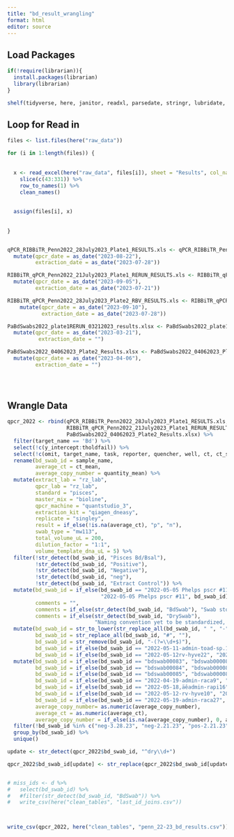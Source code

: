 ```yaml
---
title: "bd_result_wrangling"
format: html
editor: source
---
```


## Load Packages

```r

if(!require(librarian)){
  install.packages(librarian)
  library(librarian)
}

shelf(tidyverse, here, janitor, readxl, parsedate, stringr, lubridate, stringi)

```

## Loop for Read in
```r
files <- list.files(here("raw_data"))

for (i in 1:length(files)) {
  
  
  x <- read_excel(here("raw_data", files[i]), sheet = "Results", col_names = F) %>% 
    slice(c(43:331)) %>% 
    row_to_names(1) %>% 
    clean_names()
    
  
  assign(files[i], x)
  
  
}


qPCR_RIBBiTR_Penn2022_28July2023_Plate1_RESULTS.xls <- qPCR_RIBBiTR_Penn2022_28July2023_Plate1_RESULTS.xls %>% 
  mutate(qpcr_date = as_date("2023-08-22"),
         extraction_date = as_date("2023-07-28"))

RIBBiTR_qPCR_Penn2022_21July2023_Plate1_RERUN_RESULTS.xls <- RIBBiTR_qPCR_Penn2022_21July2023_Plate1_RERUN_RESULTS.xls %>% 
  mutate(qpcr_date = as_date("2023-09-05"),
         extraction_date = as_date("2023-07-21"))

RIBBiTR_qPCR_Penn2022_28July2023_Plate2_RBV_RESULTS.xls <- RIBBiTR_qPCR_Penn2022_28July2023_Plate2_RBV_RESULTS.xls %>% 
    mutate(qpcr_date = as_date("2023-09-10"),
           extraction_date = as_date("2023-07-28"))

PaBdSwabs2022_plate1RERUN_03212023_results.xlsx <- PaBdSwabs2022_plate1RERUN_03212023_results.xlsx %>% 
  mutate(qpcr_date = as_date("2023-03-21"),
          extraction_date = "")

PaBdSwabs2022_04062023_Plate2_Results.xlsx <- PaBdSwabs2022_04062023_Plate2_Results.xlsx %>% 
  mutate(qpcr_date = as_date("2023-04-06"),
         extraction_date = "")

  
  

```

## Wrangle Data
```r

qpcr_2022 <- rbind(qPCR_RIBBiTR_Penn2022_28July2023_Plate1_RESULTS.xls, RIBBiTR_qPCR_Penn2022_28July2023_Plate2_RBV_RESULTS.xls,
                   RIBBiTR_qPCR_Penn2022_21July2023_Plate1_RERUN_RESULTS.xls, PaBdSwabs2022_plate1RERUN_03212023_results.xlsx,
                   PaBdSwabs2022_04062023_Plate2_Results.xlsx) %>% 
  filter(target_name == 'Bd') %>% 
  select(!c(y_intercept:tholdfail)) %>% 
  select(!c(omit, target_name, task, reporter, quencher, well, ct, ct_sd, quantity, quantity_sd, well_position)) %>% 
  rename(bd_swab_id = sample_name,
         average_ct = ct_mean,
         average_copy_number = quantity_mean) %>% 
  mutate(extract_lab = "rz_lab",
         qpcr_lab = "rz_lab",
         standard = "pisces",
         master_mix = "bioline",
         qpcr_machine = "quantstudio_3",
         extraction_kit = "qiagen_dneasy",
         replicate = "singley",
         result = if_else(!is.na(average_ct), "p", "n"),
         swab_type = "mw113",
         total_volume_uL = 200,
         dilution_factor = "1:1",
         volume_template_dna_uL = 5) %>% 
  filter(!str_detect(bd_swab_id, "Pisces Bd/Bsal"),
         !str_detect(bd_swab_id, "Positive"),
         !str_detect(bd_swab_id, "Negative"),
         !str_detect(bd_swab_id, "neg"),
         !str_detect(bd_swab_id, "Extract Control")) %>% 
  mutate(bd_swab_id = if_else(bd_swab_id == "2022-05-05 Phelps pscr #11; skin tag on throat",
                              "2022-05-05 Phelps pscr #11", bd_swab_id),
         comments = "",
         comments = if_else(str_detect(bd_swab_id, "BdSwab"), "Swab stored in RNA shield", comments),
         comments = if_else(str_detect(bd_swab_id, "DrySwab"), 
                            "Naming convention yet to be standardized, Non-intuitive convention but correct", comments)) %>% 
  mutate(bd_swab_id = str_to_lower(str_replace_all(bd_swab_id, " ", "-")),
         bd_swab_id = str_replace_all(bd_swab_id, "#", ""),
         bd_swab_id = str_remove(bd_swab_id, "-(?=\\d+$)"),
         bd_swab_id = if_else(bd_swab_id == "2022-05-11-admin-toad-sp.19", "2022-05-11-admin-toad19", bd_swab_id),
         bd_swab_id = if_else(bd_swab_id == "2022-05-12rv-hyve22", "2022-05-12-rv-hyve22", bd_swab_id)) %>% 
  mutate(bd_swab_id = if_else(bd_swab_id == "bdswab00083", "bdswab000083", bd_swab_id),
         bd_swab_id = if_else(bd_swab_id == "bdswab00084", "bdswab000084", bd_swab_id),
         bd_swab_id = if_else(bd_swab_id == "bdswab00085", "bdswab000085", bd_swab_id),
         bd_swab_id = if_else(bd_swab_id == "2022-04-19-admin-raca9", "2022-05-19-admin-raca9", bd_swab_id),
         bd_swab_id = if_else(bd_swab_id == "2022-05-18‚äêadmin-rapi16", "2022-05-18-admin-rapi16", bd_swab_id),
         bd_swab_id = if_else(bd_swab_id == "2022-05-12-rv-hyve10", "2022-05-12-rv-hyve18", bd_swab_id),
         bd_swab_id = if_else(bd_swab_id == "2022-05-19-admin-raca27", "2022-05-19-admin-rapi27", bd_swab_id),
         average_copy_number= as.numeric(average_copy_number),
         average_ct = as.numeric(average_ct),
         average_copy_number = if_else(is.na(average_copy_number), 0, average_copy_number)) %>% 
  filter(!bd_swab_id %in% c("neg-3.28.23", "neg-2.21.23", "pos-2.21.23", "pos-3.27.23")) %>% 
  group_by(bd_swab_id) %>% 
  unique()

update <- str_detect(qpcr_2022$bd_swab_id, "^dry\\d+")

qpcr_2022$bd_swab_id[update] <- str_replace(qpcr_2022$bd_swab_id[update], "^dry", "dryswab")


# miss_ids <- d %>%
#   select(bd_swab_id) %>%
#   #filter(str_detect(bd_swab_id, "BdSwab")) %>%
#   write_csv(here("clean_tables", "last_id_joins.csv"))



write_csv(qpcr_2022, here("clean_tables", "penn_22-23_bd_results.csv"))
```

